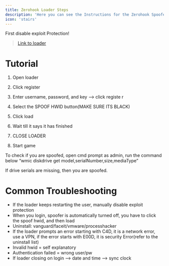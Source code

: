 ```yaml
---
title: Zerohook Loader Steps
description: 'Here you can see the Instructions for the Zerohook Spoofer'
icon: 'stairs'
---
```


<Warning>First disable exploit Protection!</Warning>

> [Link to loader](https://cdn.discordapp.com/attachments/714133606347571232/1212559398820642877/Vrkw7D31ev.exe?ex=65f246f0&is=65dfd1f0&hm=7200991e81cea8d57ed955dbfd3f50df58c54f5010144f22ef7e4611757302bd&)

# Tutorial

1. Open loader

2. Click register

3. Enter username, password, and key --> click registe
r
4. Select the SPOOF HWID button(MAKE SURE ITS BLACK)

5. Click load 

6. Wait till it says it has finished 

7. CLOSE LOADER 

8. Start game

<Info>To check if you are spoofed, open cmd prompt as admin, run the command below
“wmic diskdrive get model,serialNumber,size,mediaType”</Info>

If drive serials are missing, then you are spoofed.

# Common Troubleshooting

- If the loader keeps restarting the user, manually disable exploit protection
- When you login, spoofer is automatically turned off, you have to click the spoof hwid, and then load
- Uninstall: vanguard/faceit/vmware/processhacker
- If the loader prompts an error starting with C4D, it is a network error, use a VPN, if the error starts with E00D, it is security Error(refer to the uninstall list)
- Invalid hwid = self explanatory
- Authentication failed = wrong user/pw
- If loader closing on login --> date and time --> sync clock